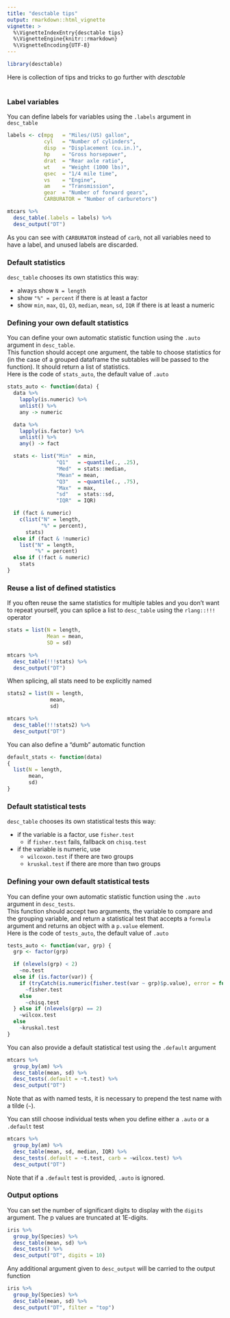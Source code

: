 ```yaml
---
title: "desctable tips"
output: rmarkdown::html_vignette
vignette: >
  %\VignetteIndexEntry{desctable tips}
  %\VignetteEngine{knitr::rmarkdown}
  %\VignetteEncoding{UTF-8}
---
```


```r
library(desctable)
```

Here is collection of tips and tricks to go further with *desctable*

# 

## 

### Label variables

You can define labels for variables using the `.labels` argument in `desc_table`

```r
labels <- c(mpg   = "Miles/(US) gallon",
            cyl   = "Number of cylinders",
            disp  = "Displacement (cu.in.)",
            hp    = "Gross horsepower",
            drat  = "Rear axle ratio",
            wt    = "Weight (1000 lbs)",
            qsec  = "1/4 mile time",
            vs    = "Engine",
            am    = "Transmission",
            gear  = "Number of forward gears",
            CARBURATOR = "Number of carburetors")

mtcars %>%
  desc_table(.labels = labels) %>%
  desc_output("DT")
```

As you can see with `CARBURATOR` instead of `carb`, not all variables need to have a label, and unused labels are discarded.

### Default statistics

`desc_table` chooses its own statistics this way:

- always show `N = length`
- show `"%" = percent` if there is at least a factor
- show `min`, `max`, `Q1`, `Q3`, `median`, `mean`, `sd`, `IQR` if there is at least a numeric

### Defining your own default statistics

You can define your own automatic statistic function using the `.auto` argument in `desc_table`.  
This function should accept one argument, the table to choose statistics for (in the case of a grouped dataframe the subtables will be passed to the function). It should return a list of statistics.  
Here is the code of `stats_auto`, the default value of `.auto`

```r
stats_auto <- function(data) {
  data %>%
    lapply(is.numeric) %>%
    unlist() %>%
    any -> numeric

  data %>%
    lapply(is.factor) %>%
    unlist() %>%
    any() -> fact

  stats <- list("Min"  = min,
                "Q1"   = ~quantile(., .25),
                "Med"  = stats::median,
                "Mean" = mean,
                "Q3"   = ~quantile(., .75),
                "Max"  = max,
                "sd"   = stats::sd,
                "IQR"  = IQR)

  if (fact & numeric)
    c(list("N" = length,
           "%" = percent),
      stats)
  else if (fact & !numeric)
    list("N" = length,
         "%" = percent)
  else if (!fact & numeric)
    stats
}
```

### Reuse a list of defined statistics

If you often reuse the same statistics for multiple tables and you don't want to repeat yourself, you can splice a list to `desc_table` using the `rlang::!!!` operator

```r
stats = list(N = length,
             Mean = mean,
             SD = sd)

mtcars %>%
  desc_table(!!!stats) %>%
  desc_output("DT")

```

When splicing, all stats need to be explicitly named

```r
stats2 = list(N = length,
              mean,
              sd)

mtcars %>%
  desc_table(!!!stats2) %>%
  desc_output("DT")

```

You can also define a "dumb" automatic function

```r
default_stats <- function(data)
{
  list(N = length,
       mean,
       sd)
}
```

### Default statistical tests

`desc_table` chooses its own statistical tests this way:

- if the variable is a factor, use `fisher.test`
  - if `fisher.test` fails, fallback on `chisq.test`
- if the variable is numeric, use
  - `wilcoxon.test` if there are two groups
  - `kruskal.test` if there are more than two groups

### Defining your own default statistical tests

You can define your own automatic statistic function using the `.auto` argument in `desc_tests`.  
This function should accept two arguments, the variable to compare and the grouping variable, and return a statistical test that accepts a `formula` argument and returns an object with a `p.value` element.  
Here is the code of `tests_auto`, the default value of `.auto`

```r
tests_auto <- function(var, grp) {
  grp <- factor(grp)

  if (nlevels(grp) < 2)
    ~no.test
  else if (is.factor(var)) {
    if (tryCatch(is.numeric(fisher.test(var ~ grp)$p.value), error = function(e) F))
      ~fisher.test
    else
      ~chisq.test
  } else if (nlevels(grp) == 2)
    ~wilcox.test
  else
    ~kruskal.test
}
```

You can also provide a default statistical test using the `.default` argument

```r
mtcars %>%
  group_by(am) %>%
  desc_table(mean, sd) %>%
  desc_tests(.default = ~t.test) %>%
  desc_output("DT")
```

Note that as with named tests, it is necessary to prepend the test name with a tilde (`~`).

You can still choose individual tests when you define either a `.auto` or a `.default` test

```r
mtcars %>%
  group_by(am) %>%
  desc_table(mean, sd, median, IQR) %>%
  desc_tests(.default = ~t.test, carb = ~wilcox.test) %>%
  desc_output("DT")
```

Note that if a `.default` test is provided, `.auto` is ignored.

### Output options

You can set the number of significant digits to display with the `digits` argument.
The p values are truncated at 1E-digits.

```r
iris %>%
  group_by(Species) %>%
  desc_table(mean, sd) %>%
  desc_tests() %>%
  desc_output("DT", digits = 10)
```

Any additional argument given to `desc_output` will be carried to the output function

```r
iris %>%
  group_by(Species) %>%
  desc_table(mean, sd) %>%
  desc_output("DT", filter = "top")
```
